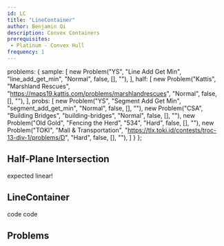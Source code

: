```yaml
---
id: LC
title: "LineContainer"
author: Benjamin Qi
description: Convex Containers
prerequisites: 
 - Platinum - Convex Hull
frequency: 1
---
```



  problems: {
    sample: [
      new Problem("YS", "Line Add Get Min", "line_add_get_min", "Normal", false, [], ""),
    ],
    half: [
      new Problem("Kattis", "Marshland Rescues", "https://maps19.kattis.com/problems/marshlandrescues", "Normal", false, [], ""),
    ],
    probs: [
      new Problem("YS", "Segment Add Get Min", "segment_add_get_min", "Normal", false, [], ""),
      new Problem("CSA", "Building Bridges", "building-bridges", "Normal", false, [], ""),
      new Problem("Old Gold", "Fencing the Herd", "534", "Hard", false, [], ""),
      new Problem("TOKI", "Mall & Transportation", "https://tlx.toki.id/contests/troc-13-div-1/problems/D", "Hard", false, [], ""),
    ]
  }
};

## Half-Plane Intersection

<resources>
  <resource source="CF" title="Blogewoosh - Half-Plane Intersection w/ Ternary Search" url="blog/entry/61710" starred></resource>
  <resource source="Petr" title="Linear Half-Plane Intersection" url="https://petr-mitrichev.blogspot.com/2016/07/a-half-plane-week.html" starred>expected linear!</resource>
</resources>

<problems-list problems={metadata.problems.half} />

## LineContainer

<problems-list problems={metadata.problems.sample} />

<resources>
  <resource source="KACTL" title="LineContainer" url="https://github.com/kth-competitive-programming/kactl/blob/master/content/data-structures/LineContainer.h" starred>code</resource>
  <resource source="cp-algo" title="Lichao Tree" url="geometry/convex_hull_trick.html" starred> </resource>
  <resource source="CF" title="retrograd - Half-Plane Set" url="blog/entry/61710?#comment-457662">code</resource>
</resources>

## Problems

<problems-list problems={metadata.problems.probs} />